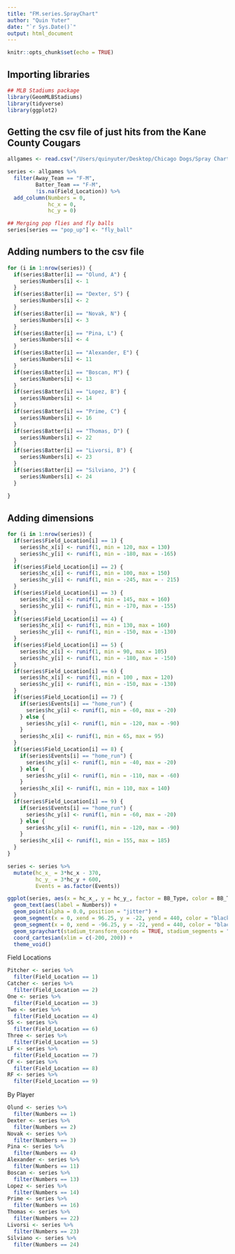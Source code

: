 ```yaml
---
title: "FM.series.SprayChart"
author: "Quin Yuter"
date: "`r Sys.Date()`"
output: html_document
---
```


```r
knitr::opts_chunk$set(echo = TRUE)
```

## Importing libraries
```r
## MLB Stadiums package
library(GeomMLBStadiums)
library(tidyverse)
library(ggplot2)
```

## Getting the csv file of just hits from the Kane County Cougars
```r
allgames <- read.csv("/Users/quinyuter/Desktop/Chicago Dogs/Spray Charts/all_games_as_of_5_30.csv")

series <- allgames %>%
  filter(Away_Team == "F-M",
         Batter_Team == "F-M",
         !is.na(Field_Location)) %>%
  add_column(Numbers = 0, 
             hc_x = 0, 
             hc_y = 0)

## Merging pop flies and fly balls
series[series == "pop_up"] <- "fly_ball"
```

## Adding numbers to the csv file
```r
for (i in 1:nrow(series)) {
  if(series$Batter[i] == "Olund, A") {
    series$Numbers[i] <- 1
  }
  if(series$Batter[i] == "Dexter, S") {
    series$Numbers[i] <- 2
  }
  if(series$Batter[i] == "Novak, N") {
    series$Numbers[i] <- 3
  }
  if(series$Batter[i] == "Pina, L") {
    series$Numbers[i] <- 4
  }
  if(series$Batter[i] == "Alexander, E") {
    series$Numbers[i] <- 11
  }
  if(series$Batter[i] == "Boscan, M") {
    series$Numbers[i] <- 13
  }
  if(series$Batter[i] == "Lopez, B") {
    series$Numbers[i] <- 14
  }
  if(series$Batter[i] == "Prime, C") {
    series$Numbers[i] <- 16
  }
  if(series$Batter[i] == "Thomas, D") {
    series$Numbers[i] <- 22
  }
  if(series$Batter[i] == "Livorsi, B") {
    series$Numbers[i] <- 23
  }
  if(series$Batter[i] == "Silviano, J") {
    series$Numbers[i] <- 24
  }
  
}
```

## Adding dimensions
```r
for (i in 1:nrow(series)) {
  if(series$Field_Location[i] == 1) {
    series$hc_x[i] <- runif(1, min = 120, max = 130)
    series$hc_y[i] <- runif(1, min = -180, max = -165) 
  }
  if(series$Field_Location[i] == 2) {
    series$hc_x[i] <- runif(1, min = 100, max = 150)
    series$hc_y[i] <- runif(1, min = -245, max = - 215)
  }
  if(series$Field_Location[i] == 3) {
    series$hc_x[i] <- runif(1, min = 145, max = 160)
    series$hc_y[i] <- runif(1, min = -170, max = -155)
  }
  if(series$Field_Location[i] == 4) {
    series$hc_x[i] <- runif(1, min = 130, max = 160)
    series$hc_y[i] <- runif(1, min = -150, max = -130)
  }
  if(series$Field_Location[i] == 5) {
    series$hc_x[i] <- runif(1, min = 90, max = 105)
    series$hc_y[i] <- runif(1, min = -180, max = -150)
  }
  if(series$Field_Location[i] == 6) {
    series$hc_x[i] <- runif(1, min = 100 , max = 120)
    series$hc_y[i] <- runif(1, min = -150, max = -130)
  }
  if(series$Field_Location[i] == 7) {
    if(series$Events[i] == "home_run") {
      series$hc_y[i] <- runif(1, min = -60, max = -20)
    } else {
      series$hc_y[i] <- runif(1, min = -120, max = -90)
    }
    series$hc_x[i] <- runif(1, min = 65, max = 95)
  }
  if(series$Field_Location[i] == 8) {
    if(series$Events[i] == "home_run") {
      series$hc_y[i] <- runif(1, min = -40, max = -20)
    } else {
      series$hc_y[i] <- runif(1, min = -110, max = -60)
    }
    series$hc_x[i] <- runif(1, min = 110, max = 140)
  }
  if(series$Field_Location[i] == 9) {
    if(series$Events[i] == "home_run") {
      series$hc_y[i] <- runif(1, min = -60, max = -20)
    } else {
      series$hc_y[i] <- runif(1, min = -120, max = -90)
    }
    series$hc_x[i] <- runif(1, min = 155, max = 185)
  }
} 

series <- series %>%
  mutate(hc_x_ = 3*hc_x - 370, 
         hc_y_ = 3*hc_y + 600, 
         Events = as.factor(Events))
```



```r
ggplot(series, aes(x = hc_x_, y = hc_y_, factor = BB_Type, color = BB_Type, fill = BB_Type)) +
  geom_text(aes(label = Numbers)) +
  geom_point(alpha = 0.0, position = "jitter") + 
  geom_segment(x = 0, xend = 96.25, y = -22, yend = 440, color = "black", linetype = 2) + 
  geom_segment(x = 0, xend = -96.25, y = -22, yend = 440, color = "black", linetype = 2) +
  geom_spraychart(stadium_transform_coords = TRUE, stadium_segments = "all",  alpha = 0.0) +
  coord_cartesian(xlim = c(-200, 200)) +
  theme_void()
```


Field Locations
```r
Pitcher <- series %>%
  filter(Field_Location == 1)
Catcher <- series %>%
  filter(Field_Location == 2)
One <- series %>%
  filter(Field_Location == 3)
Two <- series %>%
  filter(Field_Location == 4)
SS <- series %>%
  filter(Field_Location == 6)
Three <- series %>%
  filter(Field_Location == 5)
LF <- series %>%
  filter(Field_Location == 7)
CF <- series %>%
  filter(Field_Location == 8)
RF <- series %>%
  filter(Field_Location == 9)
```

By Player
```r
Olund <- series %>%
  filter(Numbers == 1)
Dexter <- series %>%
  filter(Numbers == 2)
Novak <- series %>%
  filter(Numbers == 3)
Pina <- series %>%
  filter(Numbers == 4)
Alexander <- series %>%
  filter(Numbers == 11)
Boscan <- series %>%
  filter(Numbers == 13)
Lopez <- series %>%
  filter(Numbers == 14)
Prime <- series %>%
  filter(Numbers == 16)
Thomas <- series %>%
  filter(Numbers == 22)
Livorsi <- series %>%
  filter(Numbers == 23)
Silviano <- series %>%
  filter(Numbers == 24)
```



